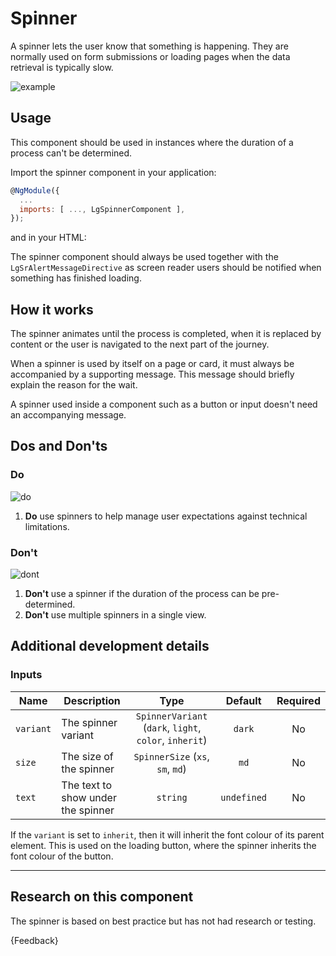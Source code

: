 
<Meta title="Components/Spinner/Guide" />

# Spinner

<p class="standfirst">A spinner lets the user know that something is happening. They are normally used on form submissions or loading pages when the data retrieval is typically slow.</p>

![example](docs/spinner/example.png)

## Usage

This component should be used in instances where the duration of a process can't be determined.

Import the spinner component in your application:

```js
@NgModule({
  ...
  imports: [ ..., LgSpinnerComponent ],
});
```

and in your HTML:

<Source of={SpinnerStories.standardAlert} />

The spinner component should always be used together with the `LgSrAlertMessageDirective` as screen reader users should be notified when something has finished loading.

## How it works

The spinner animates until the process is completed, when it is replaced by content or the user is navigated to the next part of the journey.

When a spinner is used by itself on a page or card, it must always be accompanied by a supporting message. This message should briefly explain the reason for the wait.

A spinner used inside a component such as a button or input doesn't need an accompanying message.

## Dos and Don'ts

### Do

![do](docs/spinner/do.png)

1. **Do** use spinners to help manage user expectations against technical limitations.

### Don't

![dont](docs/spinner/dont.png)

1. **Don't** use a spinner if the duration of the process can be pre-determined.
2. **Don't** use multiple spinners in a single view.

## Additional development details

### Inputs

| Name      | Description                        |                          Type                          |   Default   | Required |
|-----------|------------------------------------|:------------------------------------------------------:|:-----------:|:--------:|
| `variant` | The spinner variant                | `SpinnerVariant` (`dark`, `light`, `color`, `inherit`) |   `dark`    |    No    |
| `size`    | The size of the spinner            |               `SpinnerSize` (`xs`, `sm`, `md`)               |    `md`     |    No    |
| `text`    | The text to show under the spinner |                        `string`                        | `undefined` |    No    |

If the `variant` is set to `inherit`, then it will inherit the font colour of its parent element. This is used on the loading button, where the spinner inherits the font colour of the button.

***

## Research on this component

The spinner is based on best practice but has not had research or testing.

<Markdown>
  {Feedback}
</Markdown>
